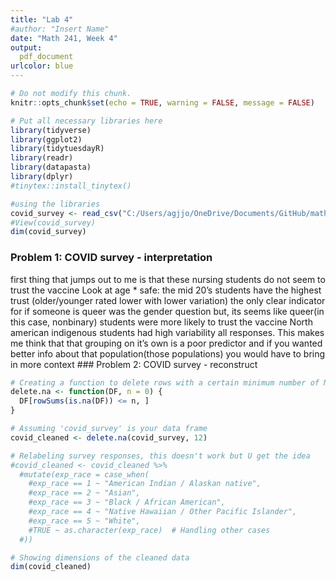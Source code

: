 ```yaml
---
title: "Lab 4"
#author: "Insert Name"
date: "Math 241, Week 4"
output:
  pdf_document
urlcolor: blue
---
```

```r
# Do not modify this chunk.
knitr::opts_chunk$set(echo = TRUE, warning = FALSE, message = FALSE)
```

```r
# Put all necessary libraries here
library(tidyverse)
library(ggplot2)
library(tidytuesdayR)
library(readr)
library(datapasta)
library(dplyr)
#tinytex::install_tinytex()

#using the libraries
covid_survey <- read_csv("C:/Users/agjjo/OneDrive/Documents/GitHub/math241/labs/lab04/data/covid-survey.csv")
#View(covid_survey)
dim(covid_survey)
```

### Problem 1: COVID survey - interpretation
first thing that jumps out to me is that these nursing students do not seem to trust the vaccine
Look at age * safe: the mid 20's students have the highest trust (older/younger rated lower with lower variation)
the only clear indicator for if someone is queer was the gender question but, its seems like queer(in this case, nonbinary) students were more likely to trust the vaccine
North american indigenous students had high variability all responses. This makes me think that that grouping on it's own is a poor predictor and if you wanted better info about that population(those populations) you would have to bring in more context
### Problem 2: COVID survey - reconstruct
```r

# Creating a function to delete rows with a certain minimum number of NA's
delete.na <- function(DF, n = 0) {
  DF[rowSums(is.na(DF)) <= n, ]
}

# Assuming 'covid_survey' is your data frame
covid_cleaned <- delete.na(covid_survey, 12)

# Relabeling survey responses, this doesn't work but U get the idea
#covid_cleaned <- covid_cleaned %>%
  #mutate(exp_race = case_when(
    #exp_race == 1 ~ "American Indian / Alaskan native",
    #exp_race == 2 ~ "Asian",
    #exp_race == 3 ~ "Black / African American",
    #exp_race == 4 ~ "Native Hawaiian / Other Pacific Islander",
    #exp_race == 5 ~ "White",
    #TRUE ~ as.character(exp_race)  # Handling other cases
  #))

# Showing dimensions of the cleaned data
dim(covid_cleaned)











```